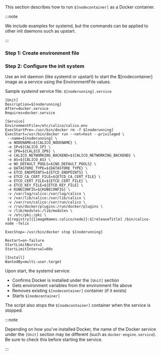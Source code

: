 
This section describes how to run `$[nodecontainer]` as a Docker container.

:::note

We include examples for systemd, but the commands can be
applied to other init daemons such as upstart.

:::

### Step 1: Create environment file

<EnvironmentFile
  nodecontainer='$[nodecontainer]'
  install='container'
  target='calico/node'
/>

### Step 2: Configure the init system

Use an init daemon (like systemd or upstart) to start the $[nodecontainer] image as a service using the EnvironmentFile values.

Sample systemd service file: `$[noderunning].service`

```shell
[Unit]
Description=$[noderunning]
After=docker.service
Requires=docker.service

[Service]
EnvironmentFile=/etc/calico/calico.env
ExecStartPre=-/usr/bin/docker rm -f $[noderunning]
ExecStart=/usr/bin/docker run --net=host --privileged \
 --name=$[noderunning] \
 -e NODENAME=${CALICO_NODENAME} \
 -e IP=${CALICO_IP} \
 -e IP6=${CALICO_IP6} \
 -e CALICO_NETWORKING_BACKEND=${CALICO_NETWORKING_BACKEND} \
 -e AS=${CALICO_AS} \
 -e NO_DEFAULT_POOLS=${NO_DEFAULT_POOLS} \
 -e DATASTORE_TYPE=${DATASTORE_TYPE} \
 -e ETCD_ENDPOINTS=${ETCD_ENDPOINTS} \
 -e ETCD_CA_CERT_FILE=${ETCD_CA_CERT_FILE} \
 -e ETCD_CERT_FILE=${ETCD_CERT_FILE} \
 -e ETCD_KEY_FILE=${ETCD_KEY_FILE} \
 -e KUBECONFIG=${KUBECONFIG} \
 -v /var/log/calico:/var/log/calico \
 -v /var/lib/calico:/var/lib/calico \
 -v /var/run/calico:/var/run/calico \
 -v /run/docker/plugins:/run/docker/plugins \
 -v /lib/modules:/lib/modules \
 -v /etc/pki:/pki \
 $[registry]{{imageNames.calico/node}}:$[releaseTitle] /bin/calico-node -felix

ExecStop=-/usr/bin/docker stop $[noderunning]

Restart=on-failure
StartLimitBurst=3
StartLimitInterval=60s

[Install]
WantedBy=multi-user.target
```

Upon start, the systemd service:

- Confirms Docker is installed under the `[Unit]` section
- Gets environment variables from the environment file above
- Removes existing `$[nodecontainer]` container (if it exists)
- Starts `$[nodecontainer]`

The script also stops the `$[nodecontainer]` container when the service is stopped.

:::note

Depending on how you've installed Docker, the name of the Docker service
under the `[Unit]` section may be different (such as `docker-engine.service`).
Be sure to check this before starting the service.

:::
